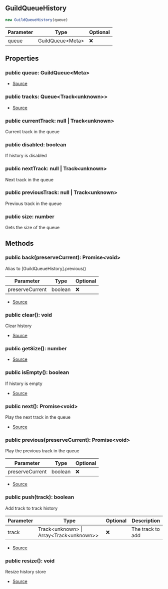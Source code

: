 ## GuildQueueHistory


```typescript
new GuildQueueHistory(queue)
```
| Parameter | Type | Optional |
| ----------- | ----------- | ----------- |
| queue | GuildQueue\<Meta> | ❌ |


## Properties
### public queue: GuildQueue\<Meta>
- [Source](https://github.com/Androz2091/discord-player/blob/e2a9cfc/packages/discord-player/src/manager/GuildQueueHistory.ts#L8)
### public tracks: Queue\<Track\<unknown>>
- [Source](https://github.com/Androz2091/discord-player/blob/e2a9cfc/packages/discord-player/src/manager/GuildQueueHistory.ts#L7)
### public currentTrack: null \| Track\<unknown>
Current track in the queue
### public disabled: boolean
If history is disabled
### public nextTrack: null \| Track\<unknown>
Next track in the queue
### public previousTrack: null \| Track\<unknown>
Previous track in the queue
### public size: number
Gets the size of the queue

## Methods
### public back(preserveCurrent): Promise\<void>
Alias to [GuildQueueHistory].previous()



| Parameter | Type | Optional |
| ----------- | ----------- | ----------- |
| preserveCurrent | boolean | ❌ |


- [Source](https://github.com/Androz2091/discord-player/blob/e2a9cfc/packages/discord-player/src/manager/GuildQueueHistory.ts#L107)
### public clear(): void
Clear history



- [Source](https://github.com/Androz2091/discord-player/blob/e2a9cfc/packages/discord-player/src/manager/GuildQueueHistory.ts#L73)
### public getSize(): number
- [Source](https://github.com/Androz2091/discord-player/blob/e2a9cfc/packages/discord-player/src/manager/GuildQueueHistory.ts#L46)
### public isEmpty(): boolean
If history is empty



- [Source](https://github.com/Androz2091/discord-player/blob/e2a9cfc/packages/discord-player/src/manager/GuildQueueHistory.ts#L53)
### public next(): Promise\<void>
Play the next track in the queue



- [Source](https://github.com/Androz2091/discord-player/blob/e2a9cfc/packages/discord-player/src/manager/GuildQueueHistory.ts#L80)
### public previous(preserveCurrent): Promise\<void>
Play the previous track in the queue



| Parameter | Type | Optional |
| ----------- | ----------- | ----------- |
| preserveCurrent | boolean | ❌ |


- [Source](https://github.com/Androz2091/discord-player/blob/e2a9cfc/packages/discord-player/src/manager/GuildQueueHistory.ts#L92)
### public push(track): boolean
Add track to track history



| Parameter | Type | Optional | Description |
| ----------- | ----------- | ----------- | ----------- |
| track | Track\<unknown> \| Array\<Track\<unknown>> | ❌ | The track to add |


- [Source](https://github.com/Androz2091/discord-player/blob/e2a9cfc/packages/discord-player/src/manager/GuildQueueHistory.ts#L61)
### public resize(): void
Resize history store



- [Source](https://github.com/Androz2091/discord-player/blob/e2a9cfc/packages/discord-player/src/manager/GuildQueueHistory.ts#L114)